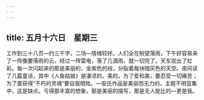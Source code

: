 ```yaml
---
---
---
```

title: 五月十六日　星期三
---




工作到三十八页―约三千字，二场―情绪较好。人们全在盼望落雨，下午好容易来了一阵像要落雨的云，经过一阵雷电，落了几滴雨，就一切完了。天东现出了虹彩。每一次闪起来的那是美丽的，金紫色的线，分裂着每块暗灰色的天空。夜间读了几篇童话，其中《人鱼姑娘》是凄凉的，美的，为了爱和美，要忍受一切痛苦；为了要获得“不朽的灵魂”要自我牺牲。―安氏作品是美丽而无力的，主题不明显集中，这是缺点。亏得那丰富的想象，那是美丽的描写，那是无人能比的―更是我。